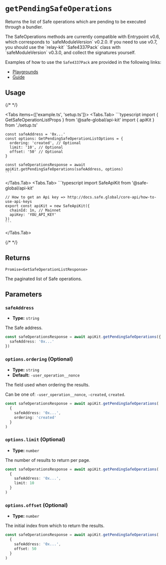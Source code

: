 
# `getPendingSafeOperations`

Returns the list of Safe operations which are pending to be executed through a bundler.

<Callout type="info" emoji="ℹ️">
The SafeOperations methods are currently compatible with Entrypoint v0.6, which corresponds to `safeModuleVersion` v0.2.0. If you need to use v0.7, you should use the `relay-kit` `Safe4337Pack` class with `safeModuleVersion` v0.3.0, and collect the signatures yourself.

Examples of how to use the `Safe4337Pack` are provided in the following links:
- [Playgrounds](https://github.com/safe-global/safe-core-sdk/tree/main/playground/relay-kit)
- [Guide](https://docs.safe.global/sdk/relay-kit/guides/4337-safe-sdk)
</Callout>

## Usage

{/* <!-- vale off --> */}

<Tabs items={['example.ts', 'setup.ts']}>
  <Tabs.Tab>
    ```typescript
    import { GetSafeOperationListProps } from '@safe-global/api-kit'
    import { apiKit } from './setup.ts'

    const safeAddress = '0x...'
    const options: GetPendingSafeOperationListOptions = {
      ordering: 'created', // Optional
      limit: '10', // Optional
      offset: '50' // Optional
    }

    const safeOperationsResponse = await apiKit.getPendingSafeOperations(safeAddress, options)
    ```
  </Tabs.Tab>
  <Tabs.Tab>
    ```typescript
    import SafeApiKit from '@safe-global/api-kit'

    // How to get an Api key => http://docs.safe.global/core-api/how-to-use-api-keys
    export const apiKit = new SafeApiKit({
      chainId: 1n, // Mainnet
      apiKey: 'YOU_API_KEY'
    })
    ```
  </Tabs.Tab>
</Tabs>

{/* <!-- vale on --> */}

## Returns

`Promise<GetSafeOperationListResponse>`

The paginated list of Safe operations.

## Parameters

### `safeAddress`

- **Type:** `string`

The Safe address.

```typescript focus=2
const safeOperationsResponse = await apiKit.getPendingSafeOperations({
  safeAddress: '0x...'
})
```

### `options.ordering` (Optional)

- **Type:** `string`
- **Default:** `-user_operation__nonce`

The field used when ordering the results.

Can be one of: `-user_operation__nonce`, `-created`, `created`.

```typescript focus=4
const safeOperationsResponse = await apiKit.getPendingSafeOperations(
  {
    safeAddress: '0x...',
    ordering: 'created'
  }
)
```

### `options.limit` (Optional)

- **Type:** `number`

The number of results to return per page.

```typescript focus=4
const safeOperationsResponse = await apiKit.getPendingSafeOperations(
  {
    safeAddress: '0x...',
    limit: 10
  }
)
```

### `options.offset` (Optional)

- **Type:** `number`

The initial index from which to return the results.

```typescript focus=4
const safeOperationsResponse = await apiKit.getPendingSafeOperations(
  {
    safeAddress: '0x...',
    offset: 50
  }
)
```
